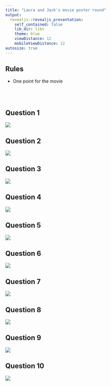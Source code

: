 ```yaml
---
title: "Laura and Jack's movie poster round"
output:
  revealjs::revealjs_presentation:
    self_contained: false
    lib_dir: libs
    theme: blue
    viewDistance: 12
    mobileViewDistance: 12
autosize: true
---
```


## Rules

- One point for the movie


<br /><br />


## Question 1
<img src="1.jpeg"></img>

## Question 2
<img src="2.jpeg"></img>

## Question 3
<img src="3.jpeg"></img>


## Question 4
<img src="4.jpeg"></img>


## Question 5
<img src="5.jpeg"></img>


## Question 6
<img src="6.jpeg"></img>


## Question 7
<img src="7.jpeg"></img>


## Question 8
<img src="8.jpeg"></img>


## Question 9
<img src="9.jpeg"></img>


## Question 10
<img src="10.jpeg"></img>


